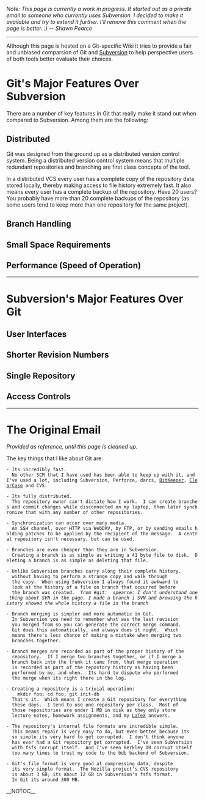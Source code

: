 <i>Note: This page is currently a work in progress.  It started out as a private email to someone who currently uses Subversion.  I decided to make it available and try to extend it further. I'll remove this comment when the page is better.  :)  -- Shawn Pearce</i>
----

Although this page is hosted on a Git-specific Wiki it tries to provide a fair and unbiased comparsion of Git and [http://subversion.tigris.org/ Subversion] to help perspective users of both tools better evaluate their choices.

= Git's Major Features Over Subversion =

There are a number of key features in Git that really make it stand out when compared to Subversion.  Among them are the following:

== Distributed ==

Git was designed from the ground up as a distributed version control system.  Being a distributed version control system means that multiple redundant repositories and branching are first class concepts of the tool.

In a distributed VCS every user has a complete copy of the repository data stored locally, thereby making access to file history extremely fast.  It also means every user has a complete backup of the repository.  Have 20 users?  You probably have more than 20 complete backups of the repository (as some users tend to keep more than one repository for the same project).

== Branch Handling ==

== Small Space Requirements ==

== Performance (Speed of Operation) ==

----
= Subversion's Major Features Over Git =

== User Interfaces ==

== Shorter Revision Numbers ==

== Single Repository ==

== Access Controls ==

----
= The Original Email =
<i>Provided as reference, until this page is cleaned up.</i>

The key things that I like about Git are:

 - Its incredibly fast.
   No other SCM that I have used has been able to keep up with it, and I've used a lot, including Subversion, Perforce, darcs, [[BitKeeper]], [[ClearCase]] and CVS.

 - Its fully distributed.
   The repository owner can't dictate how I work.  I can create branches and commit changes while disconnected on my laptop, then later synchronize that with any number of other repositories.

 - Synchronization can occur over many media.
   An SSH channel, over HTTP via WebDAV, by FTP, or by sending emails holding patches to be applied by the recipient of the message.  A central repository isn't necessary, but can be used.

 - Branches are even cheaper than they are in Subversion.
   Creating a branch is as simple as writing a 41 byte file to disk.  Deleting a branch is as simple as deleting that file.

 - Unlike Subversion branches carry along their complete history.
   without having to perform a strange copy and walk through
   the copy.  When using Subversion I always found it awkward to
   look at the history of a file on branch that occurred before
   the branch was created.  <i>from #git: <robinr> spearce: I don't understand one thing about SVN in the page. I made a branch i SVN and browsing the history showed the whole history a file in the branch</i>

 - Branch merging is simpler and more automatic in Git.
   In Subversion you need to remember what was the last revision
   you merged from so you can generate the correct merge command.
   Git does this automatically, and always does it right.  Which
   means there's less chance of making a mistake when merging two
   branches together.

 - Branch merges are recorded as part of the proper history of the
   repository.  If I merge two branches together, or if I merge a
   branch back into the trunk it came from, that merge operation
   is recorded as part of the repostory history as having been
   performed by me, and when.  Its hard to dispute who performed
   the merge when its right there in the log.

 - Creating a repository is a trivial operation:
     mkdir foo; cd foo; git init-db
   That's it.  Which means I create a Git repository for everything
   these days.  I tend to use one repository per class.  Most of
   those repositories are under 1 MB in disk as they only store
   lecture notes, homework assignments, and my [[LaTeX]] answers.

 - The repository's internal file formats are incredible simple.
   This means repair is very easy to do, but even better because its
   so simple its very hard to get corrupted.  I don't think anyone
   has ever had a Git repository get corrupted.  I've seen Subversion
   with fsfs corrupt itself.  And I've seen Berkley DB corrupt itself
   too many times to trust my code to the bdb backend of Subversion.

 - Git's file format is very good at compressing data, despite
   its very simple format.  The Mozilla project's CVS repository
   is about 3 GB; its about 12 GB in Subversion's fsfs format.
   In Git its around 300 MB.

__NOTOC__